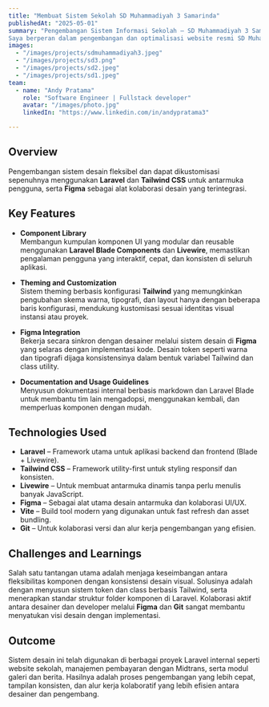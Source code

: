 ---
title: "Membuat Sistem Sekolah SD Muhammadiyah 3 Samarinda"
publishedAt: "2025-05-01"
summary: "Pengembangan Sistem Informasi Sekolah – SD Muhammadiyah 3 Samarinda
Saya berperan dalam pengembangan dan optimalisasi website resmi SD Muhammadiyah 3 Samarinda, yang kini menghadirkan pengalaman digital modern untuk mendukung transparansi, efisiensi, dan kemudahan akses informasi bagi seluruh pemangku kepentingan sekolah."
images:
  - "/images/projects/sdmuhammadiyah3.jpeg"
  - "/images/projects/sd3.png"
  - "/images/projects/sd2.jpeg"
  - "/images/projects/sd1.jpeg"
team:
  - name: "Andy Pratama"
    role: "Software Engineer | Fullstack developer"
    avatar: "/images/photo.jpg"
    linkedIn: "https://www.linkedin.com/in/andypratama3"

---
## Overview

Pengembangan sistem desain fleksibel dan dapat dikustomisasi sepenuhnya menggunakan **Laravel** dan **Tailwind CSS** untuk antarmuka pengguna, serta **Figma** sebagai alat kolaborasi desain yang terintegrasi.

## Key Features

- **Component Library**  
  Membangun kumpulan komponen UI yang modular dan reusable menggunakan **Laravel Blade Components** dan **Livewire**, memastikan pengalaman pengguna yang interaktif, cepat, dan konsisten di seluruh aplikasi.

- **Theming and Customization**  
  Sistem theming berbasis konfigurasi **Tailwind** yang memungkinkan pengubahan skema warna, tipografi, dan layout hanya dengan beberapa baris konfigurasi, mendukung kustomisasi sesuai identitas visual instansi atau proyek.

- **Figma Integration**  
  Bekerja secara sinkron dengan desainer melalui sistem desain di **Figma** yang selaras dengan implementasi kode. Desain token seperti warna dan tipografi dijaga konsistensinya dalam bentuk variabel Tailwind dan class utility.

- **Documentation and Usage Guidelines**  
  Menyusun dokumentasi internal berbasis markdown dan Laravel Blade untuk membantu tim lain mengadopsi, menggunakan kembali, dan memperluas komponen dengan mudah.

## Technologies Used

- **Laravel** – Framework utama untuk aplikasi backend dan frontend (Blade + Livewire).  
- **Tailwind CSS** – Framework utility-first untuk styling responsif dan konsisten.  
- **Livewire** – Untuk membuat antarmuka dinamis tanpa perlu menulis banyak JavaScript.  
- **Figma** – Sebagai alat utama desain antarmuka dan kolaborasi UI/UX.  
- **Vite** – Build tool modern yang digunakan untuk fast refresh dan asset bundling.  
- **Git** – Untuk kolaborasi versi dan alur kerja pengembangan yang efisien.

## Challenges and Learnings

Salah satu tantangan utama adalah menjaga keseimbangan antara fleksibilitas komponen dengan konsistensi desain visual. Solusinya adalah dengan menyusun sistem token dan class berbasis Tailwind, serta menerapkan standar struktur folder komponen di Laravel. Kolaborasi aktif antara desainer dan developer melalui **Figma** dan **Git** sangat membantu menyatukan visi desain dengan implementasi.

## Outcome

Sistem desain ini telah digunakan di berbagai proyek Laravel internal seperti website sekolah, manajemen pembayaran dengan Midtrans, serta modul galeri dan berita. Hasilnya adalah proses pengembangan yang lebih cepat, tampilan konsisten, dan alur kerja kolaboratif yang lebih efisien antara desainer dan pengembang.
